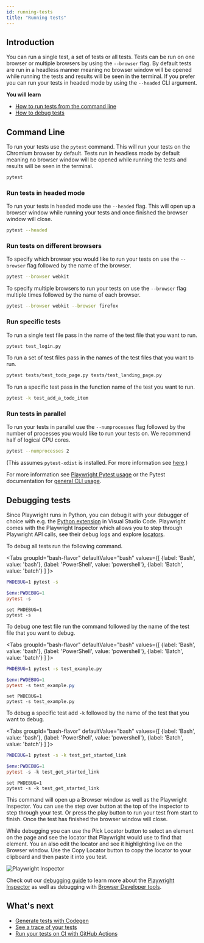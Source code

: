 ```yaml
---
id: running-tests
title: "Running tests"
---
```


## Introduction

You can run a single test, a set of tests or all tests. Tests can be run on one browser or multiple browsers by using the `--browser` flag. By default tests are run in a headless manner meaning no browser window will be opened while running the tests and results will be seen in the terminal. If you prefer you can run your tests in headed mode by using the `--headed` CLI argument.

**You will learn**
- [How to run tests from the command line](/running-tests.mdx#command-line)
- [How to debug tests](/running-tests.mdx#debugging-tests)

## Command Line

To run your tests use the `pytest` command. This will run your tests on the Chromium browser by default. Tests run in headless mode by default meaning no browser window will be opened while running the tests and results will be seen in the terminal.

```bash
pytest
```

### Run tests in headed mode

To run your tests in headed mode use the `--headed` flag. This will open up a browser window while running your tests and once finished the browser window will close.

```bash
pytest --headed
```

### Run tests on different browsers

To specify which browser you would like to run your tests on use the `--browser` flag followed by the name of the browser.

```bash
pytest --browser webkit
```

To specify multiple browsers to run your tests on use the `--browser` flag multiple times followed by the name of each browser.

```bash
pytest --browser webkit --browser firefox
```

### Run specific tests

To run a single test file pass in the name of the test file that you want to run.

```bash
pytest test_login.py
```

To run a set of test files pass in the names of the test files that you want to run.

```bash
pytest tests/test_todo_page.py tests/test_landing_page.py
```

To run a specific test pass in the function name of the test you want to run.

```bash
pytest -k test_add_a_todo_item
```

### Run tests in parallel

To run your tests in parallel use the `--numprocesses` flag followed by the number of processes you would like to run your tests on. We recommend half of logical CPU cores.

```bash
pytest --numprocesses 2
```

(This assumes `pytest-xdist` is installed. For more information see [here](./test-runners.mdx#parallelism-running-multiple-tests-at-once).)

For more information see [Playwright Pytest usage](./test-runners.mdx) or the Pytest documentation for [general CLI usage](https://docs.pytest.org/en/stable/usage.html).

## Debugging tests

Since Playwright runs in Python, you can debug it with your debugger of choice with e.g. the [Python extension](https://code.visualstudio.com/docs/python/python-tutorial) in Visual Studio Code. Playwright comes with the Playwright Inspector which allows you to step through Playwright API calls, see their debug logs and explore [locators](./locators.mdx).

To debug all tests run the following command.

<Tabs
  groupId="bash-flavor"
  defaultValue="bash"
  values={[
    {label: 'Bash', value: 'bash'},
    {label: 'PowerShell', value: 'powershell'},
    {label: 'Batch', value: 'batch'}
  ]
}>
<TabItem value="bash">

```bash
PWDEBUG=1 pytest -s
```

</TabItem>
<TabItem value="powershell">

```powershell
$env:PWDEBUG=1
pytest -s
```

</TabItem>
<TabItem value="batch">

```batch
set PWDEBUG=1
pytest -s
```

</TabItem>
</Tabs>

To debug one test file run the command followed by the name of the test file that you want to debug.

<Tabs
  groupId="bash-flavor"
  defaultValue="bash"
  values={[
    {label: 'Bash', value: 'bash'},
    {label: 'PowerShell', value: 'powershell'},
    {label: 'Batch', value: 'batch'}
  ]
}>
<TabItem value="bash">

```bash
PWDEBUG=1 pytest -s test_example.py
```

</TabItem>
<TabItem value="powershell">

```powershell
$env:PWDEBUG=1
pytest -s test_example.py
```

</TabItem>
<TabItem value="batch">

```batch
set PWDEBUG=1
pytest -s test_example.py
```

</TabItem>
</Tabs>

To debug a specific test add `-k` followed by the name of the test that you want to debug.

<Tabs
  groupId="bash-flavor"
  defaultValue="bash"
  values={[
    {label: 'Bash', value: 'bash'},
    {label: 'PowerShell', value: 'powershell'},
    {label: 'Batch', value: 'batch'}
  ]
}>
<TabItem value="bash">

```bash
PWDEBUG=1 pytest -s -k test_get_started_link
```

</TabItem>
<TabItem value="powershell">

```powershell
$env:PWDEBUG=1
pytest -s -k test_get_started_link
```

</TabItem>
<TabItem value="batch">

```batch
set PWDEBUG=1
pytest -s -k test_get_started_link
```

</TabItem>
</Tabs>

This command will open up a Browser window as well as the Playwright Inspector. You can use the step over button at the top of the inspector to step through your test. Or press the play button to run your test from start to finish. Once the test has finished the browser window will close.

While debugging you can use the Pick Locator button to select an element on the page and see the locator that Playwright would use to find that element. You an also edit the locator and see it highlighting live on the Browser window. Use the Copy Locator button to copy the locator to your clipboard and then paste it into you test.

![Playwright Inspector](https://github.com/microsoft/playwright/assets/13063165/c94c89c8-f945-460c-a653-7809c6ca50ee)

Check out our [debugging guide](./debug.mdx) to learn more about the [Playwright Inspector](./debug.mdx#playwright-inspector) as well as debugging with [Browser Developer tools](./debug.mdx#browser-developer-tools).

## What's next
- [Generate tests with Codegen](./codegen.mdx)
- [See a trace of your tests](./trace-viewer-intro.mdx)
- [Run your tests on CI with GitHub Actions](./ci-intro.mdx)


[Accessibility]: /api/class-accessibility.mdx "Accessibility"
[APIRequest]: /api/class-apirequest.mdx "APIRequest"
[APIRequestContext]: /api/class-apirequestcontext.mdx "APIRequestContext"
[APIResponse]: /api/class-apiresponse.mdx "APIResponse"
[APIResponseAssertions]: /api/class-apiresponseassertions.mdx "APIResponseAssertions"
[Browser]: /api/class-browser.mdx "Browser"
[BrowserContext]: /api/class-browsercontext.mdx "BrowserContext"
[BrowserType]: /api/class-browsertype.mdx "BrowserType"
[CDPSession]: /api/class-cdpsession.mdx "CDPSession"
[ConsoleMessage]: /api/class-consolemessage.mdx "ConsoleMessage"
[Dialog]: /api/class-dialog.mdx "Dialog"
[Download]: /api/class-download.mdx "Download"
[ElementHandle]: /api/class-elementhandle.mdx "ElementHandle"
[Error]: /api/class-error.mdx "Error"
[FileChooser]: /api/class-filechooser.mdx "FileChooser"
[Frame]: /api/class-frame.mdx "Frame"
[FrameLocator]: /api/class-framelocator.mdx "FrameLocator"
[JSHandle]: /api/class-jshandle.mdx "JSHandle"
[Keyboard]: /api/class-keyboard.mdx "Keyboard"
[Locator]: /api/class-locator.mdx "Locator"
[LocatorAssertions]: /api/class-locatorassertions.mdx "LocatorAssertions"
[Mouse]: /api/class-mouse.mdx "Mouse"
[Page]: /api/class-page.mdx "Page"
[PageAssertions]: /api/class-pageassertions.mdx "PageAssertions"
[Playwright]: /api/class-playwright.mdx "Playwright"
[Request]: /api/class-request.mdx "Request"
[Response]: /api/class-response.mdx "Response"
[Route]: /api/class-route.mdx "Route"
[Selectors]: /api/class-selectors.mdx "Selectors"
[TimeoutError]: /api/class-timeouterror.mdx "TimeoutError"
[Touchscreen]: /api/class-touchscreen.mdx "Touchscreen"
[Tracing]: /api/class-tracing.mdx "Tracing"
[Video]: /api/class-video.mdx "Video"
[WebError]: /api/class-weberror.mdx "WebError"
[WebSocket]: /api/class-websocket.mdx "WebSocket"
[Worker]: /api/class-worker.mdx "Worker"
[Element]: https://developer.mozilla.org/en-US/docs/Web/API/element "Element"
[EvaluationArgument]: /evaluating.mdx#evaluation-argument "EvaluationArgument"
[Promise]: https://developer.mozilla.org/en-US/docs/Web/JavaScript/Reference/Global_Objects/Promise "Promise"
[iterator]: https://developer.mozilla.org/en-US/docs/Web/JavaScript/Reference/Iteration_protocols "Iterator"
[origin]: https://developer.mozilla.org/en-US/docs/Glossary/Origin "Origin"
[selector]: https://developer.mozilla.org/en-US/docs/Web/CSS/CSS_Selectors "selector"
[Serializable]: https://developer.mozilla.org/en-US/docs/Web/JavaScript/Reference/Global_Objects/JSON/stringify#Description "Serializable"
[UIEvent.detail]: https://developer.mozilla.org/en-US/docs/Web/API/UIEvent/detail "UIEvent.detail"
[UnixTime]: https://en.wikipedia.org/wiki/Unix_time "Unix Time"
[xpath]: https://developer.mozilla.org/en-US/docs/Web/XPath "xpath"

[Any]: https://docs.python.org/3/library/typing.html#typing.Any "Any"
[bool]: https://docs.python.org/3/library/stdtypes.html "bool"
[bytes]: https://docs.python.org/3/library/stdtypes.html#bytes "bytes"
[Callable]: https://docs.python.org/3/library/typing.html#typing.Callable "Callable"
[EventContextManager]: https://docs.python.org/3/reference/datamodel.html#context-managers "Event context manager"
[EventEmitter]: https://pyee.readthedocs.io/en/latest/#pyee.BaseEventEmitter "EventEmitter"
[Exception]: https://docs.python.org/3/library/exceptions.html#Exception "Exception"
[Dict]: https://docs.python.org/3/library/typing.html#typing.Dict "Dict"
[float]: https://docs.python.org/3/library/stdtypes.html#numeric-types-int-float-complex "float"
[int]: https://docs.python.org/3/library/stdtypes.html#numeric-types-int-float-complex "int"
[List]: https://docs.python.org/3/library/typing.html#typing.List "List"
[NoneType]: https://docs.python.org/3/library/constants.html#None "None"
[Pattern]: https://docs.python.org/3/library/re.html "Pattern"
[URL]: https://en.wikipedia.org/wiki/URL "URL"
[pathlib.Path]: https://realpython.com/python-pathlib/ "pathlib.Path"
[str]: https://docs.python.org/3/library/stdtypes.html#text-sequence-type-str "str"
[Union]: https://docs.python.org/3/library/typing.html#typing.Union "Union"

[all available image tags]: https://mcr.microsoft.com/en-us/product/playwright/python/about "all available image tags"
[Microsoft Artifact Registry]: https://mcr.microsoft.com/en-us/product/playwright/python/about "Microsoft Artifact Registry"
[Dockerfile.jammy]: https://github.com/microsoft/playwright-python/blob/main/utils/docker/Dockerfile.jammy "Dockerfile.jammy"
